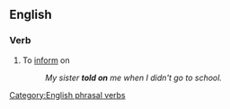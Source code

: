 ==English==
===Verb===
{{en-verb|tells on|telling on|told on|told on}}
# To [[inform]] on
#: ''My sister '''told on''' me when I didn't go to school.''

[[Category:English phrasal verbs]]